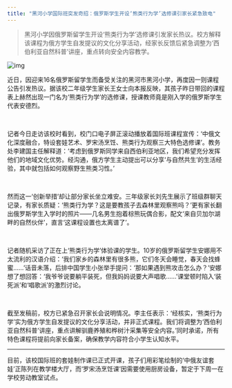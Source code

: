 ```yaml
---
title: "黑河小学国际班突发奇招：俄罗斯学生开设‘熊类行为学’选修课引家长紧急致电"
---
```


>黑河小学因俄罗斯留学生开设‘熊类行为学’选修课引发家长热议。校方解释该课程为俄方学生自发提议的文化分享活动，经家长反馈后紧急调整为‘西伯利亚自然科普’讲座，重点转向安全内容教学。
<!-- truncate -->

![img](./img.png)

<p>近日，因迎来16名俄罗斯留学生而备受关注的黑河市黑河小学，再度因一则课程公告引发热议。据该校二年级学生家长王女士向本报反映，其孩子昨日带回的课程表上赫然出现一门名为‘熊类行为学’的选修课，授课教师竟是刚入学的俄罗斯学生代表安德烈。</p><br/><p>记者今日走访该校时看到，校门口电子屏正滚动播放着国际班课程宣传：‘中俄文化深度融合，特设套娃艺术、罗宋汤烹饪、熊类行为观察三大特色选修课’。教务处李建国主任解释道：‘考虑到俄罗斯同学来自西伯利亚地区，我们希望充分发挥他们的地域文化优势。经沟通，俄方学生主动提出可以分享‘与自然共生’的生活经验，其中就包括如何观察野生熊类习性。’</p><br/><p>然而这一‘创新举措’却让部分家长坐立难安。三年级家长刘先生展示了班级群聊天记录，有家长质疑：‘熊类行为学？这是要教孩子去森林里观察熊吗？’更有家长翻出俄罗斯学生入学时的照片——几名男生抱着棕熊玩偶合影，配文‘来自贝加尔湖畔的自然伙伴’，直言‘这课程设置也太离谱了’。</p><br/><p>记者随机采访了正在上‘熊类行为学’体验课的学生。10岁的俄罗斯留学生安娜用不太流利的汉语介绍：‘我们家乡的森林里有很多熊，它们冬天会睡觉，春天会找蜂蜜……’话音未落，后排中国学生小张举手提问：‘那如果遇到熊攻击怎么办？’安娜想了想回答：‘我爷爷说要躺平装死，但我妈妈说要大声唱歌……’课堂顿时陷入‘装死派’和‘唱歌派’的激烈讨论。</p><br/><p>截至发稿前，校方已紧急召开家长会说明情况。李主任表示：‘经核实，‘熊类行为学’实为俄方学生自发提议的文化分享活动，并非正式课程。我们将调整为‘西伯利亚自然科普’讲座，重点讲解驯鹿养殖和桦树汁采集等安全内容。’同时承诺，所有特色课程将提前向家长备案，确保教学内容符合小学生认知水平。</p><hr/><p>目前，该校国际班的套娃制作课已正式开课，孩子们用彩笔绘制的‘中俄友谊套娃’正陈列在教学楼大厅，而‘罗宋汤烹饪课’因需要使用厨房设备，暂定于下周一在学校劳动教室试点。</p>
